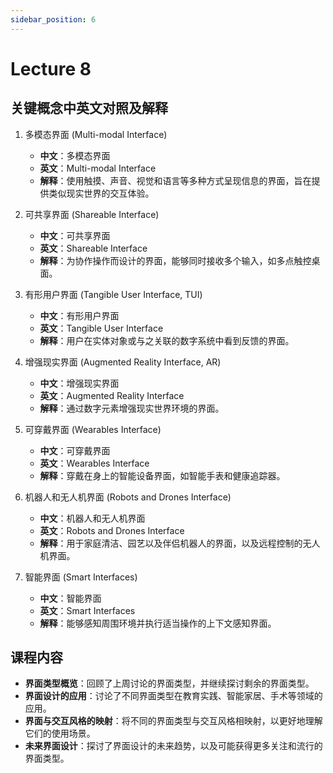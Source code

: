 ```yaml
---
sidebar_position: 6
---
```

# Lecture 8
## 关键概念中英文对照及解释

1. 多模态界面 (Multi-modal Interface)
   - **中文**：多模态界面
   - **英文**：Multi-modal Interface
   - **解释**：使用触摸、声音、视觉和语言等多种方式呈现信息的界面，旨在提供类似现实世界的交互体验。

2. 可共享界面 (Shareable Interface)
   - **中文**：可共享界面
   - **英文**：Shareable Interface
   - **解释**：为协作操作而设计的界面，能够同时接收多个输入，如多点触控桌面。

3. 有形用户界面 (Tangible User Interface, TUI)
   - **中文**：有形用户界面
   - **英文**：Tangible User Interface
   - **解释**：用户在实体对象或与之关联的数字系统中看到反馈的界面。

4. 增强现实界面 (Augmented Reality Interface, AR)
   - **中文**：增强现实界面
   - **英文**：Augmented Reality Interface
   - **解释**：通过数字元素增强现实世界环境的界面。

5. 可穿戴界面 (Wearables Interface)
   - **中文**：可穿戴界面
   - **英文**：Wearables Interface
   - **解释**：穿戴在身上的智能设备界面，如智能手表和健康追踪器。

6. 机器人和无人机界面 (Robots and Drones Interface)
   - **中文**：机器人和无人机界面
   - **英文**：Robots and Drones Interface
   - **解释**：用于家庭清洁、园艺以及伴侣机器人的界面，以及远程控制的无人机界面。

7. 智能界面 (Smart Interfaces)
   - **中文**：智能界面
   - **英文**：Smart Interfaces
   - **解释**：能够感知周围环境并执行适当操作的上下文感知界面。

## 课程内容

- **界面类型概览**：回顾了上周讨论的界面类型，并继续探讨剩余的界面类型。
- **界面设计的应用**：讨论了不同界面类型在教育实践、智能家居、手术等领域的应用。
- **界面与交互风格的映射**：将不同的界面类型与交互风格相映射，以更好地理解它们的使用场景。
- **未来界面设计**：探讨了界面设计的未来趋势，以及可能获得更多关注和流行的界面类型。

